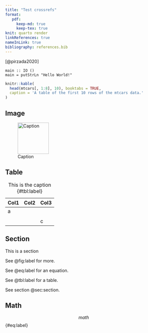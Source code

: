 ```yaml
---
title: "Test crossrefs"
format:
   pdf:  
     keep-md: true
     keep-tex: true
knit: quarto render
linkReferences: true
nameInLink: true
bibliography: references.bib
---
```


[@pirzada2020]


```.haskell
main :: IO ()
main = putStrLn "Hello World!"
```




```r
knitr::kable(
  head(mtcars[, 1:8], 10), booktabs = TRUE,
  caption = 'A table of the first 10 rows of the mtcars data.'
)
```



## Image

![Caption](file.jpg){#fig:label width="100" height="100"}

## Table

| Col1 | Col2 | Col3 |
|------|------|------|
| a    |      |      |
|      |      |      |
|      |      | c    |

: This is the caption {#tbl:label}

## Section {#sec:section}

This is a section

See @fig:label for more.

See @eq:label for an equation.

See @tbl:label for a table.

See section @sec:section.

## Math

$$ 
math 
$$ {#eq:label}

